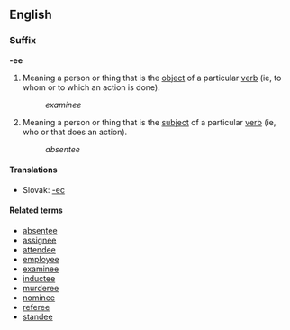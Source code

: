 ==English==
===Suffix===
'''-ee'''

#Meaning a person or thing that is the [[object]] of a particular [[verb]] (ie, to whom or to which an action is done).
#:''examinee''
#Meaning a person or thing that is the [[subject]] of a particular [[verb]] (ie, who or that does an action).
#:''absentee''

==== Translations ====
*Slovak: [[-ec]]

====Related terms====
*[[absentee]]
*[[assignee]]
*[[attendee]]
*[[employee]]
*[[examinee]]
*[[inductee]]
*[[murderee]]
*[[nominee]]
*[[referee]]
*[[standee]]